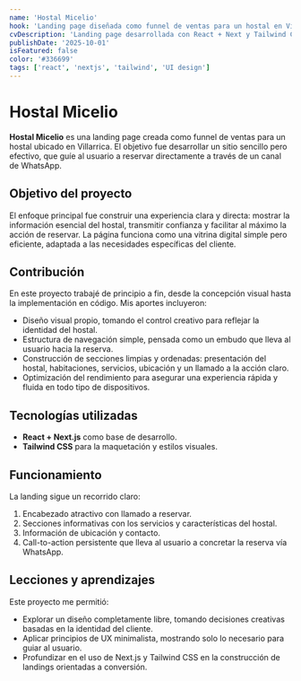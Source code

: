```yaml
---
name: 'Hostal Micelio'
hook: 'Landing page diseñada como funnel de ventas para un hostal en Villarrica.'
cvDescription: 'Landing page desarrollada con React + Next y Tailwind CSS, enfocada en conversión a reservas mediante un funnel directo hacia WhatsApp. Proyecto personal con control creativo completo.'
publishDate: '2025-10-01'
isFeatured: false
color: '#336699'
tags: ['react', 'nextjs', 'tailwind', 'UI design']
---
```


# Hostal Micelio

**Hostal Micelio** es una landing page creada como funnel de ventas para un hostal ubicado en Villarrica. El objetivo fue desarrollar un sitio sencillo pero efectivo, que guíe al usuario a reservar directamente a través de un canal de WhatsApp.

## Objetivo del proyecto

El enfoque principal fue construir una experiencia clara y directa: mostrar la información esencial del hostal, transmitir confianza y facilitar al máximo la acción de reservar. La página funciona como una vitrina digital simple pero eficiente, adaptada a las necesidades específicas del cliente.

## Contribución

En este proyecto trabajé de principio a fin, desde la concepción visual hasta la implementación en código. Mis aportes incluyeron:

- Diseño visual propio, tomando el control creativo para reflejar la identidad del hostal.
- Estructura de navegación simple, pensada como un embudo que lleva al usuario hacia la reserva.
- Construcción de secciones limpias y ordenadas: presentación del hostal, habitaciones, servicios, ubicación y un llamado a la acción claro.
- Optimización del rendimiento para asegurar una experiencia rápida y fluida en todo tipo de dispositivos.

## Tecnologías utilizadas

- **React + Next.js** como base de desarrollo.
- **Tailwind CSS** para la maquetación y estilos visuales.

## Funcionamiento

La landing sigue un recorrido claro:

1. Encabezado atractivo con llamado a reservar.
2. Secciones informativas con los servicios y características del hostal.
3. Información de ubicación y contacto.
4. Call-to-action persistente que lleva al usuario a concretar la reserva vía WhatsApp.

## Lecciones y aprendizajes

Este proyecto me permitió:

- Explorar un diseño completamente libre, tomando decisiones creativas basadas en la identidad del cliente.
- Aplicar principios de UX minimalista, mostrando solo lo necesario para guiar al usuario.
- Profundizar en el uso de Next.js y Tailwind CSS en la construcción de landings orientadas a conversión.
